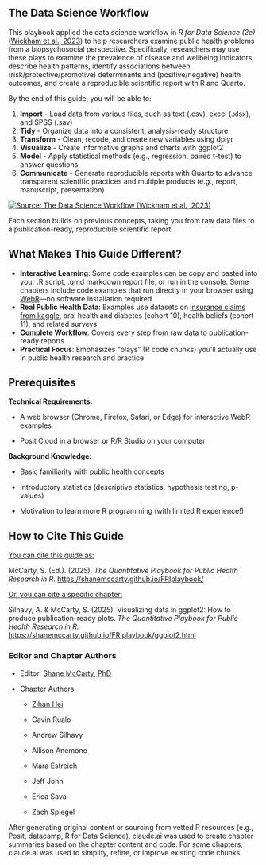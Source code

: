 ## The Data Science Workflow

This playbook applied the data science workflow in *R for Data Science (2e)* ([Wickham et al., 2023](https://r4ds.hadley.nz/whole-game.html)) to help researchers examine public health problems from a biopsychosocial perspective. Specifically, researchers may use these plays to examine the prevalence of disease and wellbeing indicators, describe health patterns, identify associations between (risk/protective/promotive) determinants and (positive/negative) health outcomes, and create a reproducible scientific report with R and Quarto.

By the end of this guide, you will be able to:

1.  **Import** - Load data from various files, such as text (.csv), excel (.xlsx), and SPSS (.sav)
2.  **Tidy** - Organize data into a consistent, analysis-ready structure
3.  **Transform** - Clean, recode, and create new variables using dplyr
4.  **Visualize** - Create informative graphs and charts with ggplot2
5.  **Model** - Apply statistical methods (e.g., regression, paired t-test) to answer questions
6.  **Communicate** - Generate reproducible reports with Quarto to advance transparent scientific practices and multiple products (e.g., report, manuscript, presentation)

[![Source: The Data Science Workflow (Wickham et al., 2023)](images/intro-workflow.png)](https://r4ds.hadley.nz/whole-game.html#fig-ds-whole-game)

Each section builds on previous concepts, taking you from raw data files to a publication-ready, reproducible scientific report.

## What Makes This Guide Different?

-   **Interactive Learning**: Some code examples can be copy and pasted into your .R script, .qmd markdown report file, or run in the console. Some chapters include code examples that run directly in your browser using [WebR](https://docs.r-wasm.org/webr/latest/)—no software installation required
-   **Real Public Health Data**: Examples use datasets on [insurance claims from kaggle](https://www.kaggle.com/code/pralabhpoudel/does-smoking-makes-your-insurance-high), oral health and diabetes (cohort 10), health beliefs (cohort 11), and related surveys
-   **Complete Workflow**: Covers every step from raw data to publication-ready reports
-   **Practical Focus**: Emphasizes "plays" (R code chunks) you'll actually use in public health research and practice

## Prerequisites

**Technical Requirements:**

-   A web browser (Chrome, Firefox, Safari, or Edge) for interactive WebR examples

-   Posit Cloud in a browser or R/R Studio on your computer

**Background Knowledge:**

-   Basic familiarity with public health concepts

-   Introductory statistics (descriptive statistics, hypothesis testing, p-values)

-   Motivation to learn more R programming (with limited R experience!)

## How to Cite This Guide

[You can cite this guide as:]{.underline}

McCarty, S. (Ed.). (2025). *The Quantitative Playbook for Public Health Research in R*. <https://shanemccarty.github.io/FRIplaybook/>

[Or, you can cite a specific chapter:]{.underline}

Silhavy, A. & McCarty, S. (2025). Visualizing data in ggplot2: How to produce publication-ready plots. *The Quantitative Playbook for Public Health Research in R.* <https://shanemccarty.github.io/FRIplaybook/ggplot2.html>

### Editor and Chapter Authors

-   Editor: [Shane McCarty, PhD](https://shane.quarto.pub)

-   Chapter Authors

    -   [Zihan Hei](https://zihanhei.quarto.pub)

    -   Gavin Rualo

    -   Andrew Silhavy

    -   Allison Anemone

    -   Mara Estreich

    -   Jeff John

    -   Erica Sava

    -   Zach Spiegel

After generating original content or sourcing from vetted R resources (e.g., Posit, datacamp, R for Data Science), claude.ai was used to create chapter summaries based on the chapter content and code. For some chapters, claude.ai was used to simplify, refine, or improve existing code chunks.
